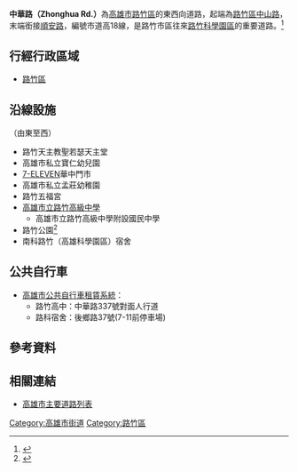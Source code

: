 {{Infobox TwRoad2
|bgcolorh=DARKGREEN
|colorh=white
|code=
|name= 中華路
|enname= Zhonghua Rd.
|level= 高18線<ref>{{Cite web |url=https://news.housefun.com.tw/news/article/1601066124.html |title=高科園區北側出入口　高18線道路拓寬通車 |access-date=2020-07-19 |archive-date=2020-07-19 |archive-url=https://web.archive.org/web/20200719234948/https://news.housefun.com.tw/news/article/1601066124.html }}</ref>
|length=
|sec=
|lastext=
|line=
|start= [[中山路_(湖內區、路竹區)|中山路]]
|end= [[順安路|順安路]]
|junc= 
|img=
|cap=
|size=
|left= [[順安路|順安路]]
|right= 
|leftlink= 順安路
|leftdirection= W
|rightlink= 
|rightdirection= E
|SN=
|SNtype=
|SNNum=
|SN2=
|SN2type=
|SN2Num=
|SN3=
|SN3type=
|SN3Num=
}}
'''中華路（Zhonghua Rd.）'''為[[高雄市|高雄市]][[路竹區|路竹區]]的東西向道路，起端為[[路竹區|路竹區]][[中山路_(湖內區、路竹區)|中山路]]，末端銜接[[順安路|順安路]]，編號市道高18線，是路竹市區往來[[路竹科學園區|路竹科學園區]]的重要道路。<ref>{{Cite web |url=https://www.ly.gov.tw/Pages/Detail.aspx?nodeid=5251&pid=172260 |title=邱志偉爭取路竹中華路刨舖整修 |accessdate=2020-07-19 |archive-date=2020-07-19 |archive-url=https://web.archive.org/web/20200719234934/https://www.ly.gov.tw/Pages/Detail.aspx?nodeid=5251&pid=172260 |dead-url=no }}</ref>
== 行經行政區域 ==
* [[路竹區|路竹區]]
== 沿線設施 ==
（由東至西）
* 路竹天主教聖若瑟天主堂
* 高雄市私立寶仁幼兒園
* [[7-ELEVEN|7-ELEVEN]]華中門市
* 高雄市私立孟莊幼稚園
* 路竹五福宮
* [[高雄市立路竹高級中學|高雄市立路竹高級中學]]
** 高雄市立路竹高級中學附設國民中學
* 路竹公園<ref>{{Cite web |url=https://www.mygonews.com/news/detail/news_id/105884/%E8%B7%AF%E7%AB%B9%E5%85%AC%E5%9C%92%E5%A4%A7%E6%94%B9%E9%80%A0%E5%95%9F%E5%8B%95%202013%E5%B9%B4%E5%BA%95%E5%AE%8C%E5%B7%A5 |title=路竹公園大改造啟動 2013年底完工 |accessdate=2020-07-19 |archive-date=2020-07-20 |archive-url=https://web.archive.org/web/20200720021335/https://www.mygonews.com/news/detail/news_id/105884/%E8%B7%AF%E7%AB%B9%E5%85%AC%E5%9C%92%E5%A4%A7%E6%94%B9%E9%80%A0%E5%95%9F%E5%8B%95%202013%E5%B9%B4%E5%BA%95%E5%AE%8C%E5%B7%A5 |dead-url=no }}</ref>
* 南科路竹（高雄科學園區）宿舍
== 公共自行車 ==
* [[高雄市公共自行車租賃系統|高雄市公共自行車租賃系統]]：
** 路竹高中：中華路337號對面人行道
** 路科宿舍：後鄉路37號(7-11前停車場)

== 參考資料 ==
{{Reflist}}
== 相關連結 ==
* [[高雄市主要道路列表|高雄市主要道路列表]]

{{高雄市重要道路}}

[[Category:高雄市街道|Category:高雄市街道]]
[[Category:路竹區|Category:路竹區]]